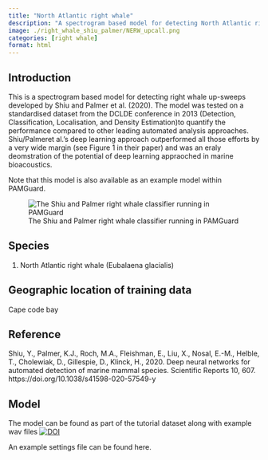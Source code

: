 ```yaml
---
title: "North Atlantic right whale"
description: "A spectrogram based model for detecting North Atlantic right whale up-sweeps"
image: ./right_whale_shiu_palmer/NERW_upcall.png
categories: [right whale]
format: html
---
```


## Introduction

This is a spectrogram based model for detecting right whale up-sweeps developed by Shiu and Palmer et al. (2020). The model was tested on a standardised dataset from the DCLDE conference in 2013 (Detection, Classification, Localisation, and Density Estimation)to quantify the performance compared to other leading automated analysis approaches. Shiu/Palmeret al.’s deep learning approach outperformed all those efforts by a very wide margin (see Figure 1 in their paper) and was an eraly deomstration of the potential of deep learning appraoched in marine bioacoustics.

Note that this model is also available as an example model within PAMGuard.

![The Shiu and Palmer right whale classifier running in PAMGuard](./right_whale_shiu_palmer/right_whale_pamguard.png)

## Species

1.  North Atlantic right whale (Eubalaena glacialis)

## Geographic location of training data

Cape code bay

## Reference

Shiu, Y., Palmer, K.J., Roch, M.A., Fleishman, E., Liu, X., Nosal, E.-M., Helble, T., Cholewiak, D., Gillespie, D., Klinck, H., 2020. Deep neural networks for automated detection of marine mammal species. Scientific Reports 10, 607. https://doi.org/10.1038/s41598-020-57549-y

## Model

The model can be found as part of the tutorial dataset along with example wav files [![DOI](https://zenodo.org/badge/DOI/10.5281/zenodo.13880107.svg)](https://doi.org/10.5281/zenodo.13880107)

An example settings file can be found here.
